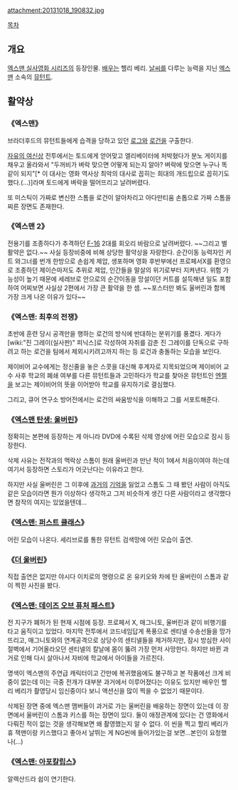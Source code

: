 attachment:20131018_190832.jpg

[[목차]]
== 개요 ==
[[엑스맨 실사영화 시리즈]]의 등장인물. [[배우]]는 핼리 베리.
[[날씨]]를 다루는 능력을 지닌 [[엑스맨]] 소속의 [[뮤턴트]].

== 활약상 ==
=== 《엑스맨》 ===
브라더후드의 뮤턴트들에게 습격을 당하고 있던 [[로그(실사판)|로그]]와 [[울버린(실사판)|로건]]을 구출한다.

[[자유의 여신상]] 전투에서는 토드에게 얻어맞고 엘리베이터에 처박혔다가 분노 게이지를 채우고 올라와서 "두꺼비가 벼락 맞으면 어떻게 되는지 알아? 벼락에 맞으면 누구나 똑같이 되지"[* 이 대사는 영화 역사상 최악의 대사로 꼽히는 희대의 개드립으로 꼽히기도 했다.(…)]라며 토드에게 벼락을 떨어뜨리고 날려버렸다.

또 미스틱이 가짜로 변신한 스톰을 로건이 알아차리고 아다만티움 손톱으로 가짜 스톰을 찌른 장면도 존재한다.
 
=== 《엑스맨 2》 ===
전용기를 조종하다가 추격하던 [[F-16]] 2대를 회오리 바람으로 날려버렸다. ~~그리고 별 활약은 없다.~~ 사실 등장비중에 비해 상당한 활약상을 자랑한다. 순간이동 능력자인 커트 와그너를 번개 한방으로 손쉽게 제압, 생포하며 영화 후반부에선 프로페서X를 환영으로 조종하던 제이슨마저도 추위로 제압, 인간들을 말살의 위기로부터 지켜낸다. 위험 가능성이 높기 때문에 세레브로 안으로의 순간이동을 망설이던 커트를 설득해낸 일도 포함하여 어찌보면 사실상 2편에서 가장 큰 활약을 한 셈. ~~포스터만 봐도 울버린과 함께 가장 크게 나온 이유가 있다~~

=== 《엑스맨: 최후의 전쟁》 ===
초반에 훈련 당시 공격만을 행하는 로건의 방식에 반대하는 분위기를 풍겼다.
게다가 [wiki:"진 그레이(실사판)" 피닉스]로 각성하여 자취를 감춘 진 그레이를 단독으로 구하려고 하는 로건을 팀에서 제외시키려고까지 하는 등 로건과 충돌하는 모습을 보인다.

제이비어 교수에게는 정신줄을 놓은 스콧을 대신해 후계자로 지목되었으며 제이비어 교수 사후 학교의 폐쇄 여부를 다른 뮤턴트들과 고민하다가 학교를 찾아온 뮤턴트인 [[엔젤]]을 보고는 제이비어의 뜻을 이어받아 학교를 유지하기로 결심했다.

그리고, 큐어 연구소 방어전에서는 로건의 싸움방식을 이해하고 그를 서포트해준다.

=== 《[[엑스맨 탄생: 울버린]]》 ===
정확히는 본편에 등장하는 게 아니라 DVD에 수록된 삭제 영상에 어린 모습으로 잠시 등장한다.

삭제 사유는 전작과의 맥락상 스톰이 원래 울버린과 만난 적이 1에서 처음이여야 하는데 여기서 등장하면 스토리가 어긋난다는 이유라고 한다.

하지만 사실 울버린은 그 이후에 [[과거]]의 [[기억]]을 잃었고 스톰도 그 때 봤던 사람이 아직도 같은 모습이라면 뭔가 이상하다 생각하고 그저 비슷하게 생긴 다른 사람이라고 생각했다면 참작의 여지는 있었을텐데... 

=== 《[[엑스맨: 퍼스트 클래스]]》 ===
어린 모습이 나온다.
세리브로를 통한 뮤턴트 검색망에 어린 모습이 출연.

=== 《[[더 울버린]]》 ===
직접 출연은 없지만 야시다 이치로의 명령으로 온 유키오와 차에 탄 울버린이 스톰과 같이 찍힌 사진을 봤다.

=== 《[[엑스맨: 데이즈 오브 퓨처 패스트]]》 === 
전 지구가 폐허가 된 현재 시점에 등장. 프로페서 X, 매그니토, 울버린과 같이 비행기를 타고 움직이고 있었다. 마지막 전투에서 코드네임답게 폭풍으로 센티넬 수송선들을 망가뜨리고, 매그니토와의 연계공격으로 상당수의 센티넬들을 제거하지만, 잠시 방심한 사이 절벽에서 기어올라오던 센티넬의 칼날에 몸이 뚫려 가장 먼저 사망한다. 하지만 바뀐 과거로 인해 다시 살아나서 자비에 학교에서 아이들을 가르친다.

명색이 엑스맨의 주연급 캐릭터이고 간만에 복귀했음에도 불구하고 본 작품에선 크게 비중이 없는데 이는 극중 전개가 대부분 과거에서 이루어졌다는 이유도 있지만 배우인 핼리 베리가 촬영당시 임신중이다 보니 액션신을 많이 찍을 수 없었기 때문이다.

삭제된 장면 중에 엑스맨 맴버들이 과거로 가는 울버린을 배웅하는 장면이 있는데 이 장면에서 울버린이 스톰과 키스를 하는 장면이 있다. 둘이 애정관계에 있다는 건 영화에서 다뤄진 적이 없는 것을 생각해보면 왜 촬영했는지 알 수 없다. 이 씬을 찍고 할리 베리가 휴 잭맨이랑 키스했다고 좋아서 날뛰는 게 NG씬에 들어가있는걸 보면...본인이 요청했나(...)

=== 《[[엑스맨: 아포칼립스]]》 ===
알렉산드라 쉽이 연기한다.
